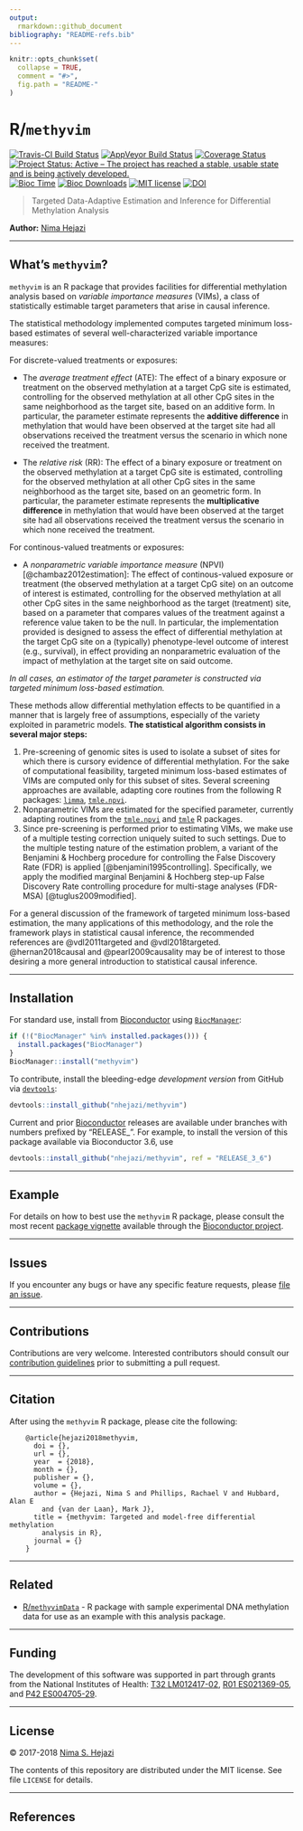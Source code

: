 ```yaml
---
output:
  rmarkdown::github_document
bibliography: "README-refs.bib"
---
```


<!-- README.md is generated from README.Rmd. Please edit that file -->

```r
knitr::opts_chunk$set(
  collapse = TRUE,
  comment = "#>",
  fig.path = "README-"
)
```

# R/`methyvim`

[![Travis-CI Build Status](https://travis-ci.org/nhejazi/methyvim.svg?branch=master)](https://travis-ci.org/nhejazi/methyvim)
[![AppVeyor Build  Status](https://ci.appveyor.com/api/projects/status/github/nhejazi/methyvim?branch=master&svg=true)](https://ci.appveyor.com/project/nhejazi/methyvim)
[![Coverage Status](https://img.shields.io/codecov/c/github/nhejazi/methyvim/master.svg)](https://codecov.io/github/nhejazi/methyvim?branch=master)
[![Project Status: Active – The project has reached a stable, usable state and is being actively developed.](http://www.repostatus.org/badges/latest/active.svg)](http://www.repostatus.org/#active)
[![Bioc Time](http://bioconductor.org/shields/years-in-bioc/methyvim.svg)](https://bioconductor.org/packages/release/bioc/html/methyvim.html)
[![Bioc Downloads](http://bioconductor.org/shields/downloads/methyvim.svg)](https://bioconductor.org/packages/release/bioc/html/methyvim.html)
[![MIT license](http://img.shields.io/badge/license-MIT-brightgreen.svg)](http://opensource.org/licenses/MIT)
[![DOI](https://zenodo.org/badge/79256902.svg)](https://zenodo.org/badge/latestdoi/79256902)

> Targeted Data-Adaptive Estimation and Inference for Differential Methylation
> Analysis

__Author:__ [Nima Hejazi](https://nimahejazi.org)

---

## What's `methyvim`?

`methyvim` is an R package that provides facilities for differential methylation
analysis based on _variable importance measures_ (VIMs), a class of
statistically estimable target parameters that arise in causal inference.

The statistical methodology implemented computes targeted minimum loss-based
estimates of several well-characterized variable importance measures:

For discrete-valued treatments or exposures:

* The _average treatment effect_ (ATE): The effect of a binary exposure or
  treatment on the observed methylation at a target CpG site is estimated,
  controlling for the observed methylation at all other CpG sites in the same
  neighborhood as the target site, based on an additive form. In particular, the
  parameter estimate represents the __additive difference__ in methylation that
  would have been observed at the target site had all observations received the
  treatment versus the scenario in which none received the treatment.

* The _relative risk_ (RR): The effect of a binary exposure or treatment on the
  observed methylation at a target CpG site is estimated, controlling for the
  observed methylation at all other CpG sites in the same neighborhood as the
  target site, based on an geometric form. In particular, the parameter estimate
  represents the __multiplicative difference__ in methylation that would have
  been observed at the target site had all observations received the treatment
  versus the scenario in which none received the treatment.

For continous-valued treatments or exposures:

* A _nonparametric variable importance measure_ (NPVI) [@chambaz2012estimation]:
  The effect of continous-valued exposure or treatment (the observed methylation
  at a target CpG site) on an outcome of interest is estimated, controlling for
  the observed methylation at all other CpG sites in the same neighborhood as
  the target (treatment) site, based on a parameter that compares values of the
  treatment against a reference value taken to be the null. In particular, the
  implementation provided is designed to assess the effect of differential
  methylation at the target CpG site on a (typically) phenotype-level outcome
  of interest (e.g., survival), in effect providing an nonparametric evaluation
  of the impact of methylation at the target site on said outcome.

_In all cases, an estimator of the target parameter is constructed via targeted
minimum loss-based estimation._

These methods allow differential methylation effects to be quantified in a
manner that is largely free of assumptions, especially of the variety exploited
in parametric models. __The statistical algorithm consists in several major
steps:__

1. Pre-screening of genomic sites is used to isolate a subset of sites for
which there is cursory evidence of differential methylation. For the sake of
computational feasibility, targeted minimum loss-based estimates of VIMs are
computed only for this subset of sites. Several screening approaches are
available, adapting core routines from the following R packages:
[`limma`](http://bioconductor.org/packages/release/bioc/html/limma.html),
[`tmle.npvi`](https://CRAN.R-project.org/package=tmle.npvi).
2. Nonparametric VIMs are estimated for the specified parameter, currently
adapting routines from the
[`tmle.npvi`](https://CRAN.R-project.org/package=tmle.npvi) and
[`tmle`](https://CRAN.R-project.org/package=tmle) R packages.
3. Since pre-screening is performed prior to estimating VIMs, we make use of a
multiple testing correction uniquely suited to such settings. Due to the
multiple testing nature of the estimation problem, a variant of the Benjamini &
Hochberg procedure for controlling the False Discovery Rate (FDR) is applied
[@benjamini1995controlling]. Specifically, we apply the modified marginal
Benjamini & Hochberg step-up False Discovery Rate controlling procedure for
multi-stage analyses (FDR-MSA) [@tuglus2009modified].

For a general discussion of the framework of targeted minimum loss-based
estimation, the many applications of this methodology, and the role the
framework plays in statistical causal inference, the recommended references are
@vdl2011targeted and @vdl2018targeted. @hernan2018causal and @pearl2009causality
may be of interest to those desiring a more general introduction to statistical
causal inference.

---

## Installation

For standard use, install from
[Bioconductor](https://bioconductor.org/packages/methyvim) using
[`BiocManager`](https://CRAN.R-project.org/package=BiocManager):

```r
if (!("BiocManager" %in% installed.packages())) {
  install.packages("BiocManager")
}
BiocManager::install("methyvim")
```

To contribute, install the bleeding-edge _development version_ from GitHub via
[`devtools`](https://www.rstudio.com/products/rpackages/devtools/):

```r
devtools::install_github("nhejazi/methyvim")
```

Current and prior [Bioconductor](https://bioconductor.org) releases are
available under branches with numbers prefixed by "RELEASE_". For example, to
install the version of this package available via Bioconductor 3.6, use

```r
devtools::install_github("nhejazi/methyvim", ref = "RELEASE_3_6")
```

---

## Example

For details on how to best use the `methyvim` R package, please consult the most
recent [package
vignette](http://bioconductor.org/packages/release/bioc/vignettes/methyvim/inst/doc/using_methyvim.html)
available through the [Bioconductor
project](https://bioconductor.org/packages/methvim).

---

## Issues

If you encounter any bugs or have any specific feature requests, please [file an
issue](https://github.com/nhejazi/methyvim/issues).

---

## Contributions

Contributions are very welcome. Interested contributors should consult our
[contribution
guidelines](https://github.com/nhejazi/methyvim/blob/master/CONTRIBUTING.md)
prior to submitting a pull request.

---

## Citation

After using the `methyvim` R package, please cite the following:

        @article{hejazi2018methyvim,
          doi = {},
          url = {},
          year  = {2018},
          month = {},
          publisher = {},
          volume = {},
          author = {Hejazi, Nima S and Phillips, Rachael V and Hubbard, Alan E
            and {van der Laan}, Mark J},
          title = {methyvim: Targeted and model-free differential methylation
            analysis in R},
          journal = {}
        }

---

## Related

* [R/`methyvimData`](https://github.com/nhejazi/methyvimData) - R package with
    sample experimental DNA methylation data for use as an example with this
    analysis package.

---

## Funding

The development of this software was supported in part through grants from the
National Institutes of Health: [T32 LM012417-02](https://projectreporter.nih.gov/project_info_description.cfm?aid=9248418&icde=37849831&ddparam=&ddvalue=&ddsub=&cr=1&csb=default&cs=ASC&pball=), [R01 ES021369-05](https://projectreporter.nih.gov/project_info_description.cfm?aid=9210551&icde=37849782&ddparam=&ddvalue=&ddsub=&cr=1&csb=default&cs=ASC&pball=), and [P42 ES004705-29](https://projectreporter.nih.gov/project_info_details.cfm?aid=9260357&map=y).

---

## License

&copy; 2017-2018 [Nima S. Hejazi](https://nimahejazi.org)

The contents of this repository are distributed under the MIT license. See file
`LICENSE` for details.

---

## References

